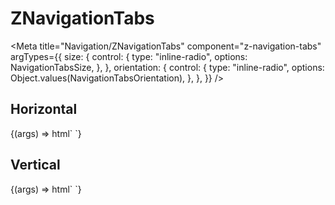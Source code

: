 
# ZNavigationTabs

<Meta
  title="Navigation/ZNavigationTabs"
  component="z-navigation-tabs"
  argTypes={{
    size: {
      control: {
        type: "inline-radio",
        options: NavigationTabsSize,
      },
    },
    orientation: {
      control: {
        type: "inline-radio",
        options: Object.values(NavigationTabsOrientation),
      },
    },
  }}
/>

## Horizontal

<Canvas>
  <Story
    name="z-navigation-tabs horizontal"
    args={{
      orientation: NavigationTabsOrientation.HORIZONTAL,
      size: NavigationTabsSize.BIG,
    }}
    parameters={{
      controls: {
        exclude: ["orientation"],
      },
    }}
  >
    {(args) => html`
      <z-navigation-tabs orientation=${args.orientation} size=${args.size}>
        <z-navigation-tab icon="house" label="Home"></z-navigation-tab>
        <z-navigation-tab icon="map" label="Maps"></z-navigation-tab>
        <z-navigation-tab icon="download" label="Download" disabled></z-navigation-tab>
        <z-navigation-tab icon="user-avatar" label="Users"></z-navigation-tab>
        <z-navigation-tab icon="artist" label="Artisti"></z-navigation-tab>
        <z-navigation-tab-link
          href="https://www.google.com"
          icon="arrow-quad-north-east"
          label="External link"
          target="_blank"
          htmlTitle="Go to Google"
        ></z-navigation-tab-link>
      </z-navigation-tabs>
    `}
  </Story>
</Canvas>

## Vertical

<Canvas>
  <Story
    name="z-navigation-tabs vertical"
    args={{
      orientation: NavigationTabsOrientation.VERTICAL,
      size: NavigationTabsSize.BIG,
    }}
    parameters={{
      controls: {
        exclude: ["orientation", "size"],
      },
    }}
  >
    {(args) => html`
      <z-navigation-tabs orientation=${args.orientation}>
        <z-navigation-tab icon="house" label="Home"></z-navigation-tab>
        <z-navigation-tab icon="map" label="Maps"></z-navigation-tab>
        <z-navigation-tab icon="download" label="Download" disabled></z-navigation-tab>
        <z-navigation-tab icon="user-avatar" label="Users"></z-navigation-tab>
        <z-navigation-tab icon="artist" label="Artisti"></z-navigation-tab>
        <z-navigation-tab-link
          href="https://www.google.com"
          icon="arrow-quad-north-east"
          label="External link"
          target="_blank"
          htmlTitle="Go to Google"
        ></z-navigation-tab-link>
      </z-navigation-tabs>
    `}
  </Story>
</Canvas>

<ArgsTable of="z-navigation-tabs" />
